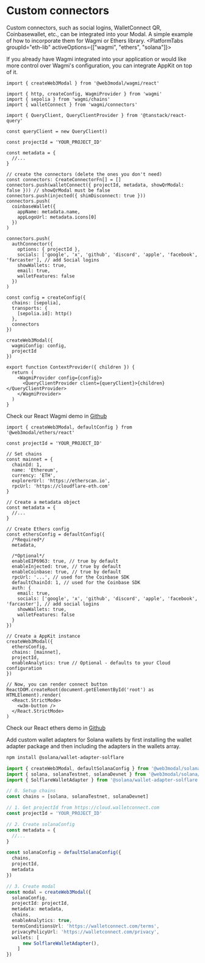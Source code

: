 
# Custom connectors

Custom connectors, such as social logins, WalletConnect QR, Coinbasewallet, etc., can be integrated into your Modal. A simple example of how to incorporate them for Wagmi or Ethers library.
<PlatformTabs groupId="eth-lib" activeOptions={["wagmi", "ethers", "solana"]}>

<PlatformTabItem value="wagmi">

If you already have Wagmi integrated into your application or would like more control over Wagmi's configuration, you can integrate AppKit on top of it.

```tsx
import { createWeb3Modal } from '@web3modal/wagmi/react'

import { http, createConfig, WagmiProvider } from 'wagmi'
import { sepolia } from 'wagmi/chains'
import { walletConnect } from 'wagmi/connectors'

import { QueryClient, QueryClientProvider } from '@tanstack/react-query'

const queryClient = new QueryClient()

const projectId = 'YOUR_PROJECT_ID'

const metadata = {
  //...
}

// create the connectors (delete the ones you don't need)
const connectors: CreateConnectorFn[] = []
connectors.push(walletConnect({ projectId, metadata, showQrModal: false })) // showQrModal must be false
connectors.push(injected({ shimDisconnect: true }))
connectors.push(
  coinbaseWallet({
    appName: metadata.name,
    appLogoUrl: metadata.icons[0]
  })
)

connectors.push(
  authConnector({
    options: { projectId },
    socials: ['google', 'x', 'github', 'discord', 'apple', 'facebook', 'farcaster'], // add Social logins
    showWallets: true,
    email: true,
    walletFeatures: false
  })
)

const config = createConfig({
  chains: [sepolia],
  transports: {
    [sepolia.id]: http()
  },
  connectors
})

createWeb3Modal({
  wagmiConfig: config,
  projectId
})

export function ContextProvider({ children }) {
  return (
    <WagmiProvider config={config}>
      <QueryClientProvider client={queryClient}>{children}</QueryClientProvider>
    </WagmiProvider>
  )
}
```

Check our React Wagmi demo in [Github](https://github.com/WalletConnect/web-examples/tree/main/dapps/web3modal/react)

</PlatformTabItem>
<PlatformTabItem value="ethers">

```tsx
import { createWeb3Modal, defaultConfig } from '@web3modal/ethers/react'

const projectId = 'YOUR_PROJECT_ID'

// Set chains
const mainnet = {
  chainId: 1,
  name: 'Ethereum',
  currency: 'ETH',
  explorerUrl: 'https://etherscan.io',
  rpcUrl: 'https://cloudflare-eth.com'
}

// Create a metadata object
const metadata = {
  //...
}

// Create Ethers config
const ethersConfig = defaultConfig({
  /*Required*/
  metadata,

  /*Optional*/
  enableEIP6963: true, // true by default
  enableInjected: true, // true by default
  enableCoinbase: true, // true by default
  rpcUrl: '...', // used for the Coinbase SDK
  defaultChainId: 1, // used for the Coinbase SDK
  auth: {
    email: true,
    socials: ['google', 'x', 'github', 'discord', 'apple', 'facebook', 'farcaster'], // add social logins
    showWallets: true,
    walletFeatures: false
  }
})

// Create a AppKit instance
createWeb3Modal({
  ethersConfig,
  chains: [mainnet],
  projectId,
  enableAnalytics: true // Optional - defaults to your Cloud configuration
})

// Now, you can render connect button
ReactDOM.createRoot(document.getElementById('root') as HTMLElement).render(
  <React.StrictMode>
    <w3m-button />
  </React.StrictMode>
)
```

Check our React ethers demo in [Github](https://github.com/WalletConnect/web-examples/tree/main/dapps/web3modal/react-ethers)

</PlatformTabItem>
<PlatformTabItem value="solana">
Add custom wallet adapters for Solana wallets by first installing the wallet adapter package and then including the adapters in the wallets array.

```bash npm2yarn
npm install @solana/wallet-adapter-solflare
```

```ts
import { createWeb3Modal, defaultSolanaConfig } from '@web3modal/solana/react'
import { solana, solanaTestnet, solanaDevnet } from '@web3modal/solana/chains'
import { SolflareWalletAdapter } from '@solana/wallet-adapter-solflare'

// 0. Setup chains
const chains = [solana, solanaTestnet, solanaDevnet]

// 1. Get projectId from https://cloud.walletconnect.com
const projectId = 'YOUR_PROJECT_ID'

// 2. Create solanaConfig
const metadata = {
  //...
}

const solanaConfig = defaultSolanaConfig({
  chains,
  projectId,
  metadata
})

// 3. Create modal
const modal = createWeb3Modal({
  solanaConfig,
  projectId: projectId,
  metadata: metadata,
  chains,
  enableAnalytics: true,
  termsConditionsUrl: 'https://walletconnect.com/terms',
  privacyPolicyUrl: 'https://walletconnect.com/privacy',
  wallets: [
      new SolflareWalletAdapter(),
    ]
})
```

</PlatformTabItem>

</PlatformTabs>

